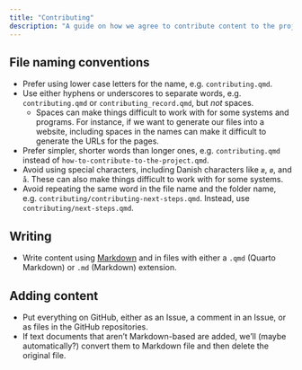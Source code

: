 ```yaml
---
title: "Contributing"
description: "A guide on how we agree to contribute content to the project."
---
```


## File naming conventions

-   Prefer using lower case letters for the name, e.g.
    `contributing.qmd`.
-   Use either hyphens or underscores to separate words, e.g.
    `contributing.qmd` or `contributing_record.qmd`, but *not* spaces.
    -   Spaces can make things difficult to work with for some systems
        and programs. For instance, if we want to generate our files
        into a website, including spaces in the names can make it
        difficult to generate the URLs for the pages.
-   Prefer simpler, shorter words than longer ones, e.g.
    `contributing.qmd` instead of
    `how-to-contribute-to-the-project.qmd`.
-   Avoid using special characters, including Danish characters like
    `æ`, `ø`, and `å`. These can also make things difficult to work with
    for some systems.
-   Avoid repeating the same word in the file name and the folder name,
    e.g. `contributing/contributing-next-steps.qmd`. Instead, use
    `contributing/next-steps.qmd`.

## Writing

-   Write content using
    [Markdown](https://quarto.org/docs/authoring/markdown-basics.html)
    and in files with either a `.qmd` (Quarto Markdown) or `.md`
    (Markdown) extension.

## Adding content

-   Put everything on GitHub, either as an Issue, a comment in an Issue,
    or as files in the GitHub repositories.
-   If text documents that aren't Markdown-based are added, we'll (maybe
    automatically?) convert them to Markdown file and then delete the
    original file.
